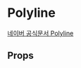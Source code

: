 
# Polyline

[네이버 공식문서 Polyline](https://navermaps.github.io/maps.js.ncp/docs/naver.maps.Polyline.html)

## Props

<Props of={Polyline} />